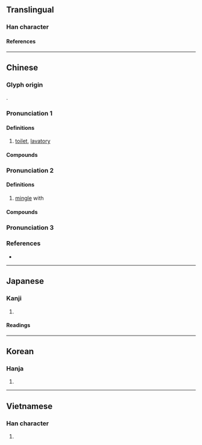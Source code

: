 {{also|厕|厠}}
{{character info/new}}
==Translingual==

===Han character===
{{Han char|rn=53|rad=广|as=09|sn=12|four=00220|canj=IBCN|ids=⿸广則}}


====References====
{{Han ref|kx=0348.260|dkj=09410|dj=0659.150|hdz=20893.030|uh=5EC1}}

----

==Chinese==
{{zh-forms|s=厕|alt=厠}}

===Glyph origin===
{{Han etym}}
{{Han compound|广|則|c1=s|c2=p|ls=psc}}.

===Pronunciation 1===
{{zh-pron
|m=cè,si
|m_note=si - Variant reading used in {{zh-l|茅廁}}
|c=ci3,cak1
|mn=qz,tw:chhè/xm:chheh/qz:chhiak/tw,xm,zz:chhek
|mn_note=chhè/chheh - vernacular; chhiak/chhek - literary
|cat=n
}}

====Definitions====
{{zh-hanzi}}

# [[toilet]], [[lavatory]]
====Compounds====
{{zh-der|如廁|廁足|廁紙|廁牏|廁所|坑廁|公廁|公共廁所|登廁|東廁|男廁}}

===Pronunciation 2===
{{zh-pron
|m=廁
|c=ci3
|mn=qz,tw:chhè/xm:chheh/qz:chhiak/tw,xm,zz:chhek
|mn_note=chhè/chheh - vernacular; chhiak/chhek - literary
|mc=y
|oc=y
|cat=v
}}

====Definitions====
{{zh-hanzi}}

# [[mingle]] with

====Compounds====
{{zh-der|匽廁|廁身其間|廁身|廁神|溷廁|雜廁}}

===Pronunciation 3===
{{zh-see|仄|v}}
===References===
* {{R:yue:Hanzi}}

----

==Japanese==

===Kanji===
{{ja-kanji|grade=|rs=广09}}

# {{defn|lang=ja|sort=广09}}

====Readings====
{{ja-readings
|goon=し, しき
|kanon=し, そく
|on=しょく
|kun=かわや
}}

----

==Korean==

===Hanja===
{{ko-hanja|치}}

# {{defn|lang=ko|sort=广09}}

----

==Vietnamese==

===Han character===
{{vi-readings|rs=广09|reading=xí}}

# {{defn|lang=vi|sort=广09}}
